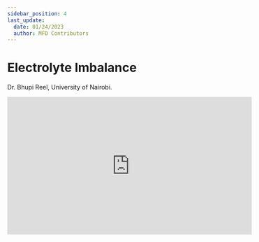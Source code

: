 ```yaml
---
sidebar_position: 4
last_update:
  date: 01/24/2023
  author: MFD Contributors
---
```


# Electrolyte Imbalance

Dr. Bhupi Reel, University of Nairobi.

<div style={{ display: 'flex', justifyContent: 'center' }}>
  <iframe
    width="560"
    height="315"
    src="https://www.youtube-nocookie.com/embed/OSqv5SsEQ5k?start=308"
    title="YouTube video player"
    frameborder="0"
    allow="accelerometer; autoplay; clipboard-write; encrypted-media; gyroscope; picture-in-picture; web-share"
    allowfullscreen
  ></iframe>
</div>
